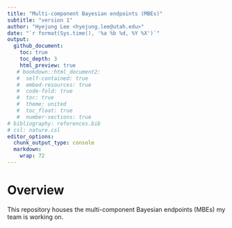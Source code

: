 ```yaml
---
title: "Multi-component Bayesian endpoints (MBEs)"
subtitle: "version 1"
author: "Hyejung Lee <hyejung.lee@utah.edu>"
date: "`r format(Sys.time(), '%a %b %d, %Y %X')`"
output:
  github_document:
    toc: true
    toc_depth: 3
    html_preview: true
   # bookdown::html_document2:
   #  self-contained: true
   #  embed-resources: true
   #  code-fold: true
   #  toc: true
   #  theme: united
   #  toc_float: true
   #  number-sections: true
# bibliography: references.bib
# csl: nature.csl
editor_options: 
  chunk_output_type: console
  markdown: 
    wrap: 72
---
```


<!-- Now write your README content in Markdown, plus R chunks if you like: -->

# Overview

This repository houses the multi-component Bayesian endpoints (MBEs) my team is working on.
